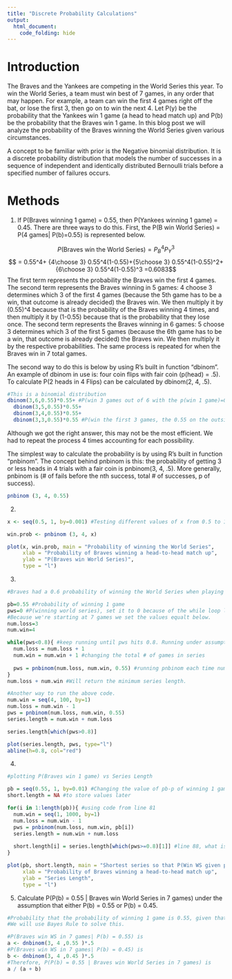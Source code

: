 ```yaml
---
title: "Discrete Probability Calculations"
output: 
  html_document:
    code_folding: hide
---
```


# Introduction

The Braves and the Yankees are competing in the World Series this year. To win the World Series, a team must win best of 7 games, in any order that may happen. For example, a team can win the first 4 games right off the bat, or lose the first 3, then go on to win the next 4. Let P(y) be the probability that the Yankees win 1 game (a head to head match up) and P(b) be the probability that the Braves win 1 game. In this blog post we will analyze the probability of the Braves winning the World Series given various circumstances. 

A concept to be familiar with prior is the Negative binomial distribution. It is a discrete probability distribution that models the number of successes in a sequence of independent and identically distributed Bernoulli trials before a specified number of failures occurs.


# Methods
1. If P(Braves winning 1 game) = 0.55, then P(Yankees winning 1 game) = 0.45. There are three ways to do this. First, the P(B win World Series) = P(4 games| P(b)=0.55) is represented below. 

$$P(\text{Braves win the World Series})=P_B^4P_Y^3$$
$$ = 0.55^4+ {4\choose 3} 0.55^4(1-0.55)+{5\choose 3} 0.55^4(1-0.55)^2+{6\choose 3} 0.55^4(1-0.55)^3 =0.6083$$
The first term represents the probability the Braves win the first 4 games. The second term represents the Braves winning in 5 games: 4 choose 3 determines which 3 of the first 4 games (because the 5th game has to be a win, that outcome is already decided) the Braves win. We then multiply it by (0.55)^4 because that is the probability of the Braves winning 4 times, and then multiply it by (1-0.55) because that is the probability that they lose once. The second term represents the Braves winning in 6 games: 5 choose 3 determines which 3 of the first 5 games (because the 6th game has to be a win, that outcome is already decided) the Braves win. We then multiply it by the respective probabilities. The same process is repeated for when the Braves win in 7 total games. 


The second way to do this is below by using R's built in function "dbinom". 
An example of dbinom in use is: four coin flips with fair coin (p(head) = .5). To calculate P(2 heads in 4 Flips) can be calculated by dbinom(2, 4, .5). 
```r
#This is a binomial distribution
dbinom(3,6,0.55)*0.55+ #P(win 3 games out of 6 with the p(win 1 game)=0.55) and the 0.55 on the outside is the P of winning the 7th game)
  dbinom(3,5,0.55)*0.55+ 
  dbinom(3,4,0.55)*0.55+ 
  dbinom(3,3,0.55)*0.55 #P(win the first 3 games, the 0.55 on the outside is the P of winning the 4th game)
```
Although we got the right answer, this may not be the most efficient. We had to repeat the process 4 times accounting for each possibility.

The simplest way to calculate the probability is by using R's built in function "pnbinom". The concept behind pnbinom is this: the probability of getting 3 or less heads in 4 trials with a fair coin is pnbinom(3, 4, .5). More generally, pnbinom is (# of fails before the nth success, total # of successes, p of success).
```r
pnbinom (3, 4, 0.55)
```


2. 
```r
x <- seq(0.5, 1, by=0.001) #Testing different values of x from 0.5 to 1, increasing by 0.001. 

win.prob <- pnbinom (3, 4, x)
```

```r
plot(x, win.prob, main = "Probability of winning the World Series",
     xlab = "Probability of Braves winning a head-to-head match up",
     ylab = "P(Braves win World Series)",
     type = "l")
```

3. 
```r
#Braves had a 0.6 probability of winning the World Series when playing best of 7. Perhaps, having more or less games in the series will increase their chances of winning the whole thing. We will see what the number is. 

pb=0.55 #Probability of winning 1 game
pws=0 #P(winning world series), set it to 0 because of the while loop later.
#Because we're starting at 7 games we set the values equalt below. 
num.loss=3 
num.win=4

while(pws<0.8){ #keep running until pws hits 0.8. Running under assumption that we won't have an even # of games.
  num.loss = num.loss + 1 
  num.win = num.win + 1 #changing the total # of games in series
  
  pws = pnbinom(num.loss, num.win, 0.55) #running pnbinom each time num.loss/num.win change
}
num.loss + num.win #Will return the minimum series length.
```

```r
#Another way to run the above code. 
num.win = seq(4, 100, by=1)
num.loss = num.win - 1
pws = pnbinom(num.loss, num.win, 0.55)
series.length = num.win + num.loss

series.length[which(pws>0.8)]

plot(series.length, pws, type="l")
abline(h=0.8, col="red")
```


4.
```r
#plotting P(Braves win 1 game) vs Series Length 

pb = seq(0.55, 1, by=0.01) #Changing the value of pb-p of winning 1 game
short.length = NA #to store values later

for(i in 1:length(pb)){ #using code from line 81
  num.win = seq(1, 1000, by=1)
  num.loss = num.win - 1
  pws = pnbinom(num.loss, num.win, pb[i])
  series.length = num.win + num.loss
  
  short.length[i] = series.length[which(pws>=0.8)[1]] #line 88, what is the shortest length s.t. the p(winning WS)>=0.8, using different pb values.
}

plot(pb, short.length, main = "Shortest series so that P(Win WS given p >=0.8)",
     xlab = "Probability of Braves winning a head-to-head match up",
     ylab = "Series Length",
     type = "l")
```


5. Calculate P(P(b) = 0.55 | Braves win World Series in 7 games) under the assumption that either P(b) = 0.55 or P(b) = 0.45.
```r
#Probability that the probability of winning 1 game is 0.55, given that they win in 7 games.
#We will use Bayes Rule to solve this.

#P(Braves win WS in 7 games| P(b) = 0.55) is
a <- dnbinom(3, 4 ,0.55 )*.5
#P(Braves win WS in 7 games| P(b) = 0.45) is
b <- dnbinom(3, 4 ,0.45 )*.5
#Therefore, P(P(b) = 0.55 | Braves win World Series in 7 games) is
a / (a + b)

```



